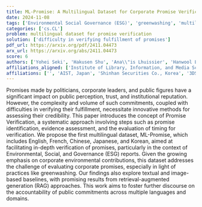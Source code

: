 ```yaml
---
title: ML-Promise: A Multilingual Dataset for Corporate Promise Verification
date: 2024-11-08
tags: ['Environmental Social Governance (ESG)', 'greenwashing', 'multilingual dataset', 'accountability of public commitments', 'retrieval-augmented generation (RAG)', 'corporate promises', 'Promise Verification']
categories: ['cs.CL']
problem: multilingual dataset for promise verification
solution: ['difficulty in verifying fulfillment of promises']
pdf_url: https://arxiv.org/pdf/2411.04473
arx_url: https://arxiv.org/abs/2411.04473
score: 6
authors: ['Yohei Seki', 'Hakusen Shu', 'Ana\\"is Lhuissier', 'Hanwool Lee', 'Juyeon Kang', 'Min-Yuh Day', 'Chung-Chi Chen', 'Anaïs Lhuissier']
affiliations_aligned: ['Institute of Library, Information, and Media Science, University of Tsukuba, Japan', 'College of Knowledge and Library Sciences, School of Informatics, University of Tsukuba, Japan', '', 'Shinhan Securities Co., Korea', '3DS Outscale, France', 'Graduate Institute of Information Management, National Taipei University, Taiwan', 'AIST, Japan', '3DS Outscale, France']
affiliations: ['', 'AIST, Japan', 'Shinhan Securities Co., Korea', '3DS Outscale, France', 'College of Knowledge and Library Sciences, School of Informatics, University of Tsukuba, Japan', 'Graduate Institute of Information Management, National Taipei University, Taiwan', 'Institute of Library, Information, and Media Science, University of Tsukuba, Japan']
---
```



Promises made by politicians, corporate leaders, and public figures have a significant impact on public perception, trust, and institutional reputation. However, the complexity and volume of such commitments, coupled with difficulties in verifying their fulfillment, necessitate innovative methods for assessing their credibility. This paper introduces the concept of Promise Verification, a systematic approach involving steps such as promise identification, evidence assessment, and the evaluation of timing for verification. We propose the first multilingual dataset, ML-Promise, which includes English, French, Chinese, Japanese, and Korean, aimed at facilitating in-depth verification of promises, particularly in the context of Environmental, Social, and Governance (ESG) reports. Given the growing emphasis on corporate environmental contributions, this dataset addresses the challenge of evaluating corporate promises, especially in light of practices like greenwashing. Our findings also explore textual and image-based baselines, with promising results from retrieval-augmented generation (RAG) approaches. This work aims to foster further discourse on the accountability of public commitments across multiple languages and domains.